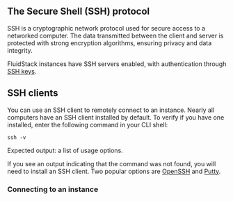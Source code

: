 ## The Secure Shell (SSH) protocol
SSH is a cryptographic network protocol used for secure access to a networked computer. The data transmitted between the client and server is protected with strong encryption algorithms, ensuring privacy and data integrity.

FluidStack instances have SSH servers enabled, with authentication through [SSH keys](/ssh/ssh-keys).

## SSH clients

You can use an SSH client to remotely connect to an instance. Nearly all computers have an SSH client installed by default. To verify if you have one installed, enter the following command in your CLI shell:

```shell
ssh -v
```

Expected output: a list of usage options. 

If you see an output indicating that the command was not found, you will need to install an SSH client. Two popular options are [OpenSSH](https://wiki.openssl.org/index.php/Binaries) and [Putty](https://www.putty.org/).

### Connecting to an instance


 